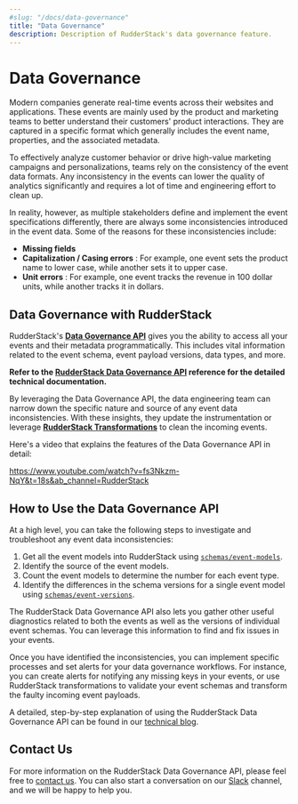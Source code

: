 ```yaml
---
#slug: "/docs/data-governance"
title: "Data Governance"
description: Description of RudderStack's data governance feature.
---
```


# Data Governance

Modern companies generate real-time events across their websites and applications. These events are mainly used by the product and marketing teams to better understand their customers' product interactions. They are captured in a specific format which generally includes the event name, properties, and the associated metadata.

To effectively analyze customer behavior or drive high-value marketing campaigns and personalizations, teams rely on the consistency of the event data formats. Any inconsistency in the events can lower the quality of analytics significantly and requires a lot of time and engineering effort to clean up.

In reality, however, as multiple stakeholders define and implement the event specifications differently, there are always some inconsistencies introduced in the event data. Some of the reasons for these inconsistencies include:

- **Missing fields**
- **Capitalization / Casing errors** : For example, one event sets the product name to lower case, while another sets it to upper case.
- **Unit errors** : For example, one event tracks the revenue in 100 dollar units, while another tracks it in dollars.

## **Data Governance with RudderStack**

RudderStack's [**Data Governance API**](https://rudderstack.com/docs/rudderstack-api-spec/rudderstack-data-governance-api) gives you the ability to access all your events and their metadata programmatically. This includes vital information related to the event schema, event payload versions, data types, and more.

<div class="infoBlock">

**Refer to the <a href="./rudderstack-data-governance-api">RudderStack Data Governance API</a> reference for the detailed technical documentation.**

</div>

By leveraging the Data Governance API, the data engineering team can narrow down the specific nature and source of any event data inconsistencies. With these insights, they update the instrumentation or leverage [**RudderStack Transformations**](https://rudderstack.com/docs/transformations) to clean the incoming events.

Here's a video that explains the features of the Data Governance API in detail:

https://www.youtube.com/watch?v=fs3Nkzm-NqY&t=18s&ab_channel=RudderStack

## How to Use the Data Governance API

At a high level, you can take the following steps to investigate and troubleshoot any event data inconsistencies:

1. Get all the event models into RudderStack using [`schemas/event-models`](https://rudderstack.com/docs/rudderstack-api-spec/rudderstack-data-governance-api#schemas-event-models).
2. Identify the source of the event models.
3. Count the event models to determine the number for each event type.
4. Identify the differences in the schema versions for a single event model using [`schemas/event-versions`](https://rudderstack.com/docs/rudderstack-api-spec/rudderstack-data-governance-api#schemas-event-versions).

<div class="successBlock">

  The RudderStack Data Governance API also lets you gather other useful
  diagnostics related to both the events as well as the versions of individual
  event schemas. You can leverage this information to find and fix issues in
  your events.
</div>

Once you have identified the inconsistencies, you can implement specific processes and set alerts for your data governance workflows. For instance, you can create alerts for notifying any missing keys in your events, or use RudderStack transformations to validate your event schemas and transform the faulty incoming event payloads.

<div class="infoBlock">

A detailed, step-by-step explanation of using the RudderStack Data Governance API can be found in our <a href="https://rudderstack.com/blog/rudderstacks-data-governance-api">technical blog</a>.

</div>

## Contact Us

For more information on the RudderStack Data Governance API, please feel free to [contact us](mailto:%20docs@rudderstack.com). You can also start a conversation on our [Slack](https://rudderstack.com/join-rudderstack-slack-community) channel, and we will be happy to help you.
